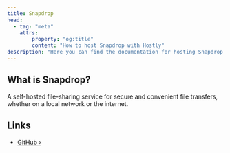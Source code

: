 ```yaml
---
title: Snapdrop
head:
  - tag: "meta"
    attrs:
        property: "og:title"
        content: "How to host Snapdrop with Hostly"
description: "Here you can find the documentation for hosting Snapdrop with Hostly."
---
```



<Badge text="One-click setup." variant="note" size="large" />

## What is Snapdrop?

A self-hosted file-sharing service for secure and convenient file transfers, whether on a local network or the internet.

## Links

- [GitHub ›](https://github.com/RobinLinus/snapdrop)
